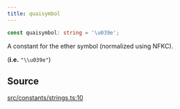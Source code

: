 ```yaml
---
title: quaisymbol
---
```


```ts
const quaisymbol: string = '\u039e';
```

A constant for the ether symbol (normalized using NFKC).

(**i.e.** `"\\u039e"`)

## Source

[src/constants/strings.ts:10](https://github.com/dominant-strategies/quais-6.js/blob/95934f9b18ff90a0666dd9772179b612f2ad5510/src/constants/strings.ts#L10)
